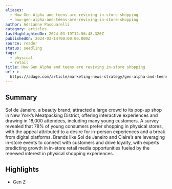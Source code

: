 ```yaml
---
aliases:
  - How Gen Alpha and teens are reviving in-store shopping
  - how-gen-alpha-and-teens-are-reviving-in-store-shopping
author: Adrianne Pasquarelli
category: articles
lastHighlightedOn: 2024-03-19T12:56:48.326Z
publishedOn: 2024-03-14T00:00:00.000Z
source: reader
status: seedling
tags:
  - physical
  - retail
title: How Gen Alpha and teens are reviving in-store shopping
url: >-
  https://adage.com/article/marketing-news-strategy/gen-alpha-and-teens-are-reviving-store-shopping/2546146
---
```

## Summary

Sol de Janeiro, a beauty brand, attracted a large crowd to its pop-up shop in New York’s Meatpacking District, offering interactive experiences and drawing in 18,000 attendees, including many young customers. A survey revealed that 78% of young consumers prefer shopping in physical stores, with the appeal attributed to a desire for in-person experiences and a break from digital platforms. Brands like Sol de Janeiro and Claire’s are leveraging in-store events to connect with customers and drive loyalty, with experts predicting growth in in-store retail media opportunities fueled by the renewed interest in physical shopping experiences.

## Highlights

- Gen Z

